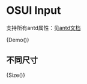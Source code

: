 
<Meta title="Input" component={Demo} />

# OSUI Input

支持所有antd属性：见[antd文档](https://ant.design/components/input-cn/)

<Preview>
  <Story name="Demo">
        {Demo()}
  </Story>
</Preview>

## 不同尺寸

<Preview>
  <Story name="Size">
        {Size()}
  </Story>
</Preview>
